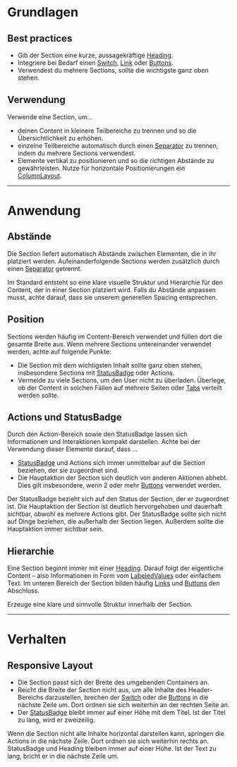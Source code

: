 # Grundlagen

## Best practices

- Gib der Section eine kurze, aussagekräftige
  [Heading](/03-components/content/heading).
- Integriere bei Bedarf einen [Switch](/03-components/form-controls/switch),
  [Link](/03-components/navigations/link) oder
  [Buttons](/03-components/actions/button).
- Verwendest du mehrere Sections, sollte die wichtigste ganz oben stehen.

## Verwendung

Verwende eine Section, um...

- deinen Content in kleinere Teilbereiche zu trennen und so die
  Übersichtlichkeit zu erhöhen.
- einzelne Teilbereiche automatisch durch einen
  [Separator](/03-components/structure/separator) zu trennen, indem du mehrere
  Sections verwendest.
- Elemente vertikal zu positionieren und so die richtigen Abstände zu
  gewährleisten. Nutze für horizontale Positionierungen ein
  [ColumnLayout](/03-components/structure/column-layout).

---

# Anwendung

## Abstände

Die Section liefert automatisch Abstände zwischen Elementen, die in ihr
platziert werden. Aufeinanderfolgende Sections werden zusätzlich durch einen
[Separator](/03-components/structure/seperator) getrennt.

Im Standard entsteht so eine klare visuelle Struktur und Hierarchie für den
Content, der in einer Section platziert wird. Falls du Abstände anpassen musst,
achte darauf, dass sie unserem generellen Spacing entsprechen.

## Position

Sections werden häufig im Content-Bereich verwendet und füllen dort die gesamte
Breite aus. Wenn mehrere Sections untereinander verwendet werden, achte auf
folgende Punkte:

- Die Section mit dem wichtigsten Inhalt sollte ganz oben stehen, insbesondere
  Sections mit [StatusBadge](/03-components/status/status-badge) oder Actions.
- Vermeide zu viele Sections, um den User nicht zu überladen. Überlege, ob der
  Content in solchen Fällen auf mehrere Seiten oder
  [Tabs](/03-components/navigation/tabs) verteilt werden sollte.

## Actions und StatusBadge

Durch den Action-Bereich sowie den StatusBadge lassen sich Informationen und
Interaktionen kompakt darstellen. Achte bei der Verwendung dieser Elemente
darauf, dass ...

- [StatusBadge](/03-components/status/status-badge) und Actions sich immer
  unmittelbar auf die Section beziehen, der sie zugeordnet sind.
- Die Hauptaktion der Section sich deutlich von anderen Aktionen abhebt. Dies
  gilt insbesondere, wenn 2 oder mehr [Buttons](/03-components/actions/button)
  verwendet werden.

<Do example="status-badge">
  Der StatusBadge bezieht sich auf den Status der Section, der er zugeordnet
  ist. Die Hauptaktion der Section ist deutlich hervorgehoben und dauerhaft
  sichtbar, obwohl es mehrere Actions gibt.
</Do>

<Dont example="status-badge-dont">
  Der StatusBadge sollte sich nicht auf Dinge beziehen, die außerhalb der
  Section liegen. Außerdem sollte die Hauptaktion immer sichtbar sein.
</Dont>

## Hierarchie

Eine Section beginnt immer mit einer [Heading](/03-components/content/heading).
Darauf folgt der eigentliche Content – also Informationen in Form vom
[LabeledValues](/03-components/content/labeled-value) oder einfachem Text. Im
unteren Bereich der Section bilden häufig
[Links](/03-components/navigation/link) und
[Buttons](/03-components/actions/button) den Abschluss.

<Do example="hierarchy-do">
  Erzeuge eine klare und sinnvolle Struktur innerhalb der Section.
</Do>

---

# Verhalten

## Responsive Layout

- Die Section passt sich der Breite des umgebenden Containers an.
- Reicht die Breite der Section nicht aus, um alle Inhalte des Header-Bereichs
  darzustellen, brechen der [Switch](/03-components/form-controls/switch) oder
  die [Buttons](/03-components/action/button) in die nächste Zeile um. Dort
  ordnen sie sich weiterhin an der rechten Seite an.
- Der [StatusBadge](/03-components/status/status-badge) bleibt immer auf einer
  Höhe mit dem Titel. Ist der Titel zu lang, wird er zweizeilig.

<DoAndDont>
  <Info mobile heading="Mobile" example="status-badge">
    Wenn die Section nicht alle Inhalte horizontal darstellen kann, springen die
    Actions in die nächste Zeile. Dort ordnen sie sich weiterhin rechts an.
  </Info>
  <Info mobile heading="Textumbruch Heading" example="long-heading">
    StatusBadge und Heading bleiben immer auf einer Höhe. Ist der Text zu lang,
    bricht er in die nächste Zeile um.
  </Info>
</DoAndDont>
